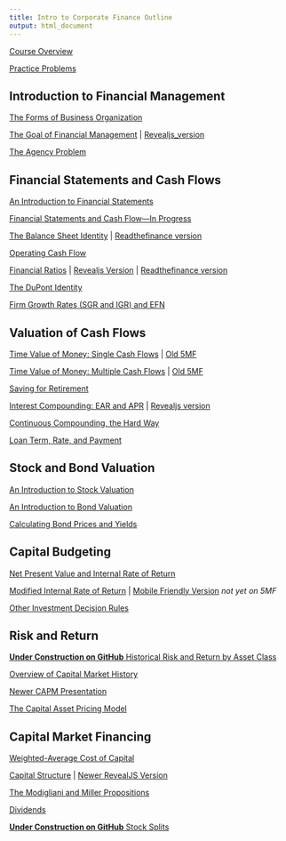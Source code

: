 ```yaml
---
title: Intro to Corporate Finance Outline
output: html_document
---
```


[Course Overview](financial-education.github.io/undergrad_corporate_finance_course_overview/)

[Practice Problems](https://financial-education.github.io/practice_problems_intro_corporate_finance)

## Introduction to Financial Management

[The Forms of Business Organization](https://financial-education.github.io/forms_of_business_organization/)

[The Goal of Financial Management](https://www.5minutefinance.org/concepts/goal-of-financial-management) | [Revealjs_version](https://financial-education.github.io/the_goal_of_financial_management/)

[The Agency Problem](https://financial-education.github.io/agency-problem-org/)

<!-- (https://github.com/FinancialMarkets/5MinuteFinance/blob/master/Corporate_Finance/the_agency_problem/agency_problem.Rmd) -->

## Financial Statements and Cash Flows

[An Introduction to Financial Statements](https://www.5minutefinance.org/concepts/an-introduction-to-financial-statements)

[Financial Statements and Cash Flow---In Progress](https://financial-education.github.io/financial_statements_and_cash_flow/)

[The Balance Sheet Identity](https://www.5minutefinance.org/concepts/the-balance-sheet-identity) | [Readthefinance version](http://www.readthefinance.com/the_balance_sheet_identity/)

[Operating Cash Flow](https://www.5minutefinance.org/concepts/operating-cash-flow)

[Financial Ratios](https://www.5minutefinance.org/concepts/financial-ratios) | [Revealjs Version](http://financialmarkets.github.io/5mf_Financial_Ratios) | [Readthefinance version](https://www.readthefinance.com/financial_ratios/)

[The DuPont Identity](https://financial-education.github.io/DuPont_Identity)

[Firm Growth Rates (SGR and IGR) and EFN](https://financial-education.github.io/growth_rates_and_EFN/)


## Valuation of Cash Flows

[Time Value of Money: Single Cash Flows](https://www.readthefinance.com/time_value_money_single_cash_flow/) | [Old 5MF](https://www.5minutefinance.org/concepts/time-value-of-money-single-cash-flows)

[Time Value of Money: Multiple Cash Flows](https://www.readthefinance.com/time_value_money_multiple_cash_flows/) | [Old 5MF](https://www.5minutefinance.org/concepts/time-value-of-money-multiple-cash-flows)

[Saving for Retirement](https://financial-education.github.io/saving_for_retirement)

[Interest Compounding: EAR and APR](https://www.5minutefinance.org/concepts/interest-compounding) | [Revealjs version](https://financialmarkets.github.io/5mf_apr_ear/)

[Continuous Compounding, the Hard Way](https://financial-education.github.io/continuous_compounding_the_hard_way/)

[Loan Term, Rate, and Payment](https://financialmarkets.github.io/5mf_loan_term_vs_payment/)

## Stock and Bond Valuation

[An Introduction to Stock Valuation](https://www.5minutefinance.org/concepts/an-introduction-to-stock-valuation)

[An Introduction to Bond Valuation](https://www.5minutefinance.org/concepts/an-introduction-to-bond-valuation)

[Calculating Bond Prices and Yields](https://www.readthefinance.com/computing_bond_prices_and_yields/)

## Capital Budgeting

[Net Present Value and Internal Rate of Return](https://www.5minutefinance.org/concepts/net-present-value-and-internal-rate-of-return)

[Modified Internal Rate of Return](https://micfm.shinyapps.io/MIRR) | [Mobile Friendly Version](https://micfm.shinyapps.io/MIRR_mobile) *not yet on 5MF*

[Other Investment Decision Rules](https://financialmarkets.github.io/5mf_other_investment_decision_rules/)

## Risk and Return

[**Under Construction on GitHub**  Historical Risk and Return by Asset Class](https://github.com/FinancialMarkets/5MinuteFinance/blob/master/Risk/relative_performance_asset_classes/relative_performace.Rmd)

[Overview of Capital Market History](https://financial-education.github.io/overview_of_capital_market_history)

[Newer CAPM Presentation](http://financial-education.github.io/the_CAPM_intro_version)

[The Capital Asset Pricing Model](https://www.5minutefinance.org/concepts/the-capital-asset-pricing-model)

## Capital Market Financing

[Weighted-Average Cost of Capital](https://www.5minutefinance.org/concepts/the-weighted-average-cost-of-capital)

[Capital Structure](https://www.5minutefinance.org/concepts/capital-structure) | [Newer RevealJS Version](https://matt-brigida.github.io/5mf-capital-structure/)

[The Modigliani and Miller Propositions](https://www.5minutefinance.org/concepts/modigliani-and-miller-propositions)

[Dividends](https://www.5minutefinance.org/concepts/dividends)

[**Under Construction on GitHub**  Stock Splits](https://github.com/FinancialMarkets/5MinuteFinance/blob/master/Equity/stock_splits/stock_splits.Rmd)

